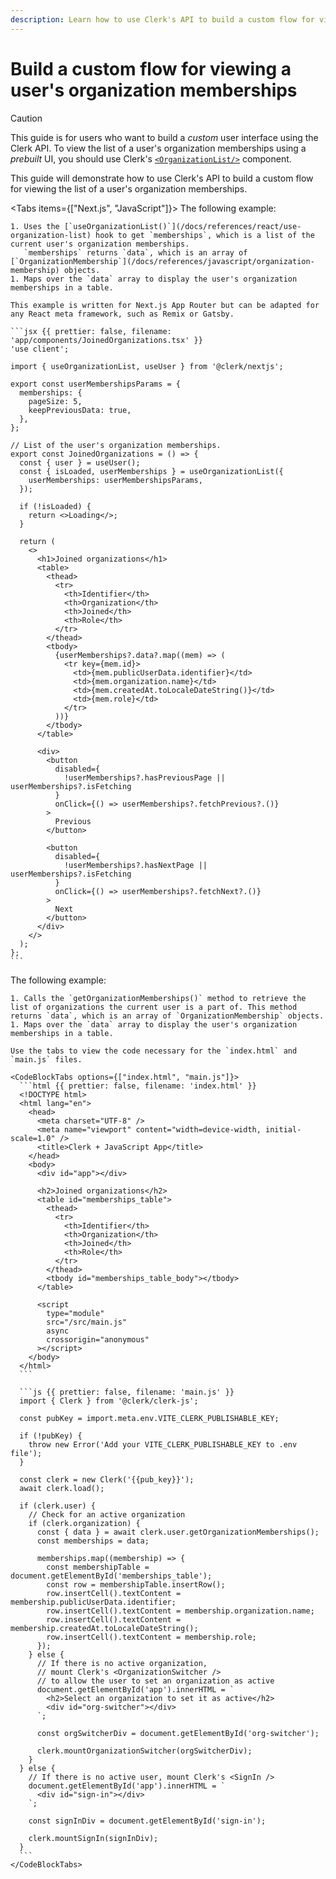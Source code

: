 ```yaml
---
description: Learn how to use Clerk's API to build a custom flow for viewing a user's organization memberships.
---
```


# Build a custom flow for viewing a user's organization memberships

> [!CAUTION]
> This guide is for users who want to build a _custom_ user interface using the Clerk API. To view the list of a user's organization memberships using a _prebuilt_ UI, you should use Clerk's [`<OrganizationList/>`](/docs/components/organization/organization-list) component.

This guide will demonstrate how to use Clerk's API to build a custom flow for viewing the list of a user's organization memberships.

<Tabs items={["Next.js", "JavaScript"]}>
  <Tab>
    The following example:

    1. Uses the [`useOrganizationList()`](/docs/references/react/use-organization-list) hook to get `memberships`, which is a list of the current user's organization memberships.
       `memberships` returns `data`, which is an array of [`OrganizationMembership`](/docs/references/javascript/organization-membership) objects.
    1. Maps over the `data` array to display the user's organization memberships in a table.

    This example is written for Next.js App Router but can be adapted for any React meta framework, such as Remix or Gatsby.

    ```jsx {{ prettier: false, filename: 'app/components/JoinedOrganizations.tsx' }}
    'use client';

    import { useOrganizationList, useUser } from '@clerk/nextjs';

    export const userMembershipsParams = {
      memberships: {
        pageSize: 5,
        keepPreviousData: true,
      },
    };

    // List of the user's organization memberships.
    export const JoinedOrganizations = () => {
      const { user } = useUser();
      const { isLoaded, userMemberships } = useOrganizationList({
        userMemberships: userMembershipsParams,
      });

      if (!isLoaded) {
        return <>Loading</>;
      }

      return (
        <>
          <h1>Joined organizations</h1>
          <table>
            <thead>
              <tr>
                <th>Identifier</th>
                <th>Organization</th>
                <th>Joined</th>
                <th>Role</th>
              </tr>
            </thead>
            <tbody>
              {userMemberships?.data?.map((mem) => (
                <tr key={mem.id}>
                  <td>{mem.publicUserData.identifier}</td>
                  <td>{mem.organization.name}</td>
                  <td>{mem.createdAt.toLocaleDateString()}</td>
                  <td>{mem.role}</td>
                </tr>
              ))}
            </tbody>
          </table>

          <div>
            <button
              disabled={
                !userMemberships?.hasPreviousPage || userMemberships?.isFetching
              }
              onClick={() => userMemberships?.fetchPrevious?.()}
            >
              Previous
            </button>

            <button
              disabled={
                !userMemberships?.hasNextPage || userMemberships?.isFetching
              }
              onClick={() => userMemberships?.fetchNext?.()}
            >
              Next
            </button>
          </div>
        </>
      );
    };
    ```
  </Tab>

  <Tab>
    The following example:

    1. Calls the `getOrganizationMemberships()` method to retrieve the list of organizations the current user is a part of. This method returns `data`, which is an array of `OrganizationMembership` objects.
    1. Maps over the `data` array to display the user's organization memberships in a table.

    Use the tabs to view the code necessary for the `index.html` and `main.js` files.

    <CodeBlockTabs options={["index.html", "main.js"]}>
      ```html {{ prettier: false, filename: 'index.html' }}
      <!DOCTYPE html>
      <html lang="en">
        <head>
          <meta charset="UTF-8" />
          <meta name="viewport" content="width=device-width, initial-scale=1.0" />
          <title>Clerk + JavaScript App</title>
        </head>
        <body>
          <div id="app"></div>

          <h2>Joined organizations</h2>
          <table id="memberships_table">
            <thead>
              <tr>
                <th>Identifier</th>
                <th>Organization</th>
                <th>Joined</th>
                <th>Role</th>
              </tr>
            </thead>
            <tbody id="memberships_table_body"></tbody>
          </table>

          <script
            type="module"
            src="/src/main.js"
            async
            crossorigin="anonymous"
          ></script>
        </body>
      </html>
      ```

      ```js {{ prettier: false, filename: 'main.js' }}
      import { Clerk } from '@clerk/clerk-js';

      const pubKey = import.meta.env.VITE_CLERK_PUBLISHABLE_KEY;

      if (!pubKey) {
        throw new Error('Add your VITE_CLERK_PUBLISHABLE_KEY to .env file');
      }

      const clerk = new Clerk('{{pub_key}}');
      await clerk.load();

      if (clerk.user) {
        // Check for an active organization
        if (clerk.organization) {
          const { data } = await clerk.user.getOrganizationMemberships();
          const memberships = data;

          memberships.map((membership) => {
            const membershipTable = document.getElementById('memberships_table');
            const row = membershipTable.insertRow();
            row.insertCell().textContent = membership.publicUserData.identifier;
            row.insertCell().textContent = membership.organization.name;
            row.insertCell().textContent = membership.createdAt.toLocaleDateString();
            row.insertCell().textContent = membership.role;
          });
        } else {
          // If there is no active organization,
          // mount Clerk's <OrganizationSwitcher />
          // to allow the user to set an organization as active
          document.getElementById('app').innerHTML = `
            <h2>Select an organization to set it as active</h2>
            <div id="org-switcher"></div>
          `;

          const orgSwitcherDiv = document.getElementById('org-switcher');

          clerk.mountOrganizationSwitcher(orgSwitcherDiv);
        }
      } else {
        // If there is no active user, mount Clerk's <SignIn />
        document.getElementById('app').innerHTML = `
          <div id="sign-in"></div>
        `;

        const signInDiv = document.getElementById('sign-in');

        clerk.mountSignIn(signInDiv);
      }
      ```
    </CodeBlockTabs>
  </Tab>
</Tabs>
